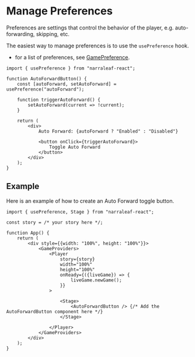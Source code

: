 # Manage Preferences

Preferences are settings that control the behavior of the player, e.g. auto-forwarding, skipping, etc.

The easiest way to manage preferences is to use the `usePreference` hook.

- for a list of preferences, see [GamePreference](../core/types/GamePreference).

```tsx
import { usePreference } from "narraleaf-react";
```

```tsx
function AutoForwardButton() {
    const [autoForward, setAutoForward] = usePreference("autoForward");

    function triggerAutoForward() {
        setAutoForward(current => !current);
    }

    return (
        <div>
            Auto Forward: {autoForward ? "Enabled" : "Disabled"}
            
            <button onClick={triggerAutoForward}>
                Toggle Auto Forward
            </button>
        </div>
    );
}
```

## Example

Here is an example of how to create an Auto Forward toggle button.

```tsx
import { usePreference, Stage } from "narraleaf-react";

const story = /* your story here */;

function App() {
    return (
        <div style={{width: "100%", height: "100%"}}>
            <GameProviders>
                <Player
                    story={story}
                    width="100%"
                    height="100%"
                    onReady={({liveGame}) => {
                        liveGame.newGame();
                    }}
                >

                    <Stage>
                        <AutoForwardButton /> {/* Add the AutoForwardButton component here */}
                    </Stage>

                </Player>
            </GameProviders>
        </div>
    );
}


